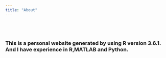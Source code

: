 ```yaml
---
title: "About"
---
```

<br><br>

### This is a personal website generated by using R version 3.6.1. And I have experience in R,MATLAB and Python.


